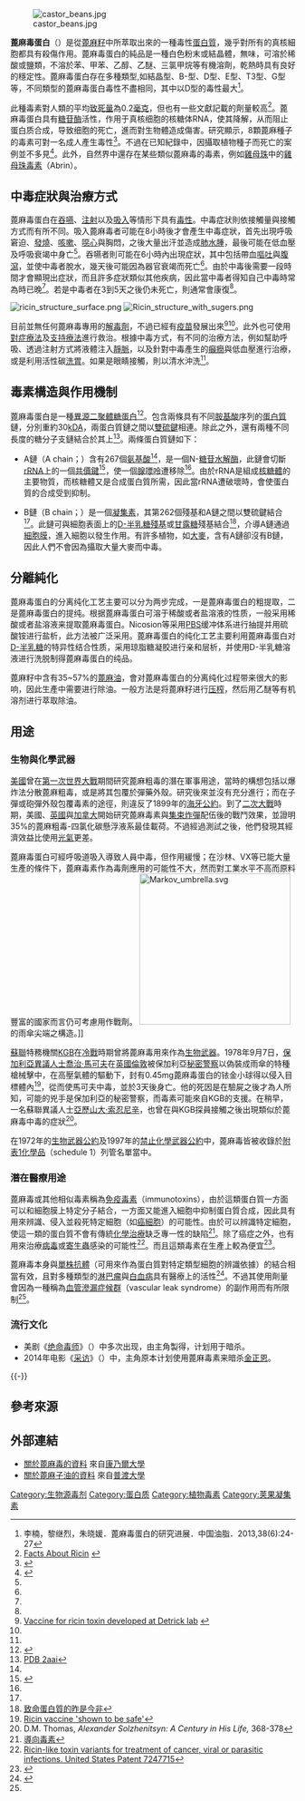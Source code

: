 {{medical}}
{{Infobox nonhuman protein
| Name = 蓖麻毒蛋白<br>({{lang|en|Ricin}})
| image = ricin structure.png
| width = 
| caption = 蓖麻毒素結構。'''A'''鏈為藍色、'''B'''鏈為橙色。
| Organism = Ricinus communis
| TaxID = 3988
| Symbol = RCOM_2159910
| AltSymbols = 
| IUPHAR_id = 
| ATC_prefix = 
| ATC_suffix = 
| ATC_supplemental = 
| CAS_number = 
| CAS_supplemental = 
| DrugBank = 
| EntrezGene = 8287993
| PDB = 
| RefSeqmRNA = XM_002534603.1
| RefSeqProtein = XP_002534649.1
| UniProt = P02879
| ECnumber = 3.2.2.22
| Chromosome = whole genome
| EntrezChromosome = NW_002995687.1
| GenLoc_start = 3835
| GenLoc_end = 6287
}}
{{Infobox protein family
| Symbol = RIP
| Name = 核糖體失活蛋白(蓖麻毒素A鏈)
| image = 
| width =
| caption = 
| Pfam = PF00161
| Pfam_clan =
| InterPro = IPR001574
| SMART =
| PROSITE = PDOC00248
| MEROPS =
| SCOP = 1paf
| TCDB =
| OPM family =
| OPM protein =
| CAZy =
| CDD =
}}
{{Infobox protein family
| Symbol =
| Name = 蓖麻毒素型β-三葉凝集素結構域(蓖麻毒素B鏈)
| image =
| width =
| caption =
| Pfam = PF00652
| Pfam_clan = CL0066
| InterPro =
| SMART =
| PROSITE = IPR000772
| MEROPS =
| SCOP = 1abr
| TCDB =
| OPM family =
| OPM protein =
| CAZy = CBM13
| CDD =
}}
[[File:castor_beans.jpg|thumb]]

'''蓖麻毒蛋白'''（'''{{lang-en|Ricin}}'''）是從[[蓖麻|蓖麻籽]]中所萃取出來的一種毒性[[蛋白質|蛋白質]]，幾乎對所有的真核細胞都具有殺傷作用。蓖麻毒蛋白的純品是一種白色粉末或結晶體，無味，可溶於稀酸或鹽類，不溶於苯、甲苯、乙醇、乙醚、三氯甲烷等有機溶劑，乾熱時具有良好的穩定性。蓖麻毒蛋白存在多種類型,如結晶型、B-型、D型、E型、T3型、G型等，不同類型的蓖麻毒蛋白毒性不盡相同，其中以D型的毒性最大<ref>李楠，黎继烈，朱晓媛．蓖麻毒蛋白的研究进展．中国油脂．2013,38(6):24-27</ref>。

此種毒素對人類的平均[[致死量|致死量]]為0.2[[毫克|毫克]]，但也有一些文獻記載的劑量較高<ref name="cdc">[http://www.bt.cdc.gov/agent/ricin/facts.asp Facts About Ricin] {{webarchive|url=https://web.archive.org/web/20090505234632/http://www.bt.cdc.gov/agent/ricin/facts.asp |date=2009-05-05 }}</ref>。蓖麻毒蛋白具有[[糖苷酶|糖苷酶]]活性，作用于真核细胞的核糖体RNA，使其降解，从而阻止蛋白质合成，导致细胞的死亡，進而對生物體造成傷害。研究顯示，8顆蓖麻種子的毒素可對一名成人產生毒性<ref>{{cite journal en |author=Wedin GP, Neal JS, Everson GW, Krenzelok EP |title=Castor bean poisoning |url=https://archive.org/details/sim_american-journal-of-emergency-medicine_1986-05_4_3/page/259 |journal=The American journal of emergency medicine |volume=4 |issue=3 |pages=259-61 |year=1986 |pmid=3964368 |doi=}}</ref>。不過在已知紀錄中，因攝取植物種子而死亡的案例並不多見<ref>{{cite journal en |author=Aplin PJ, Eliseo T |title=Ingestion of castor oil plant seeds |journal=Med. J. Aust. |volume=167 |issue=5 |pages=260-1 |year=1997 |pmid=9315014 |doi=}}</ref>。此外，自然界中還存在某些類似蓖麻毒的毒素，例如[[雞母珠|雞母珠]]中的[[雞母珠毒素|雞母珠毒素]]（Abrin）。

== 中毒症狀與治療方式 ==
蓖麻毒蛋白在[[吞嚥|吞嚥]]、[[注射|注射]]以及[[吸入|吸入]]等情形下具有[[毒性|毒性]]。中毒症狀則依接觸量與接觸方式而有所不同。吸入蓖麻毒者可能在8小時後才會產生中毒症狀，首先出現呼吸窘迫、[[發燒|發燒]]、[[咳嗽|咳嗽]]、[[噁心|噁心]]與胸悶，之後大量出汗並造成[[肺水腫|肺水腫]]，最後可能在低血壓及呼吸衰竭中身亡<ref name="cdc"/>。吞嚥者則可能在6小時內出現症狀，其中包括帶血[[嘔吐|嘔吐]]與[[腹瀉|腹瀉]]，並使中毒者脫水，幾天後可能因為器官衰竭而死亡<ref name="cdc"/>。由於中毒後需要一段時間才會顯現出症狀，而且許多症狀類似其他疾病，因此當中毒者得知自己中毒時常為時已晚<ref name="bbc"/>。若是中毒者在3到5天之後仍未死亡，則通常會康復<ref name="cdc"/>。

[[File:ricin_structure_surface.png|thumb]]
[[File:Ricin_structure_with_sugers.png|thumb]]

目前並無任何蓖麻毒專用的[[解毒劑|解毒劑]]，不過已經有[[疫苗|疫苗]]發展出來<ref>[http://www.dcmilitary.com/dcmilitary_archives/stories/090105/36813-1.shtml Vaccine for ricin toxin developed at Detrick lab] {{webarchive|url=https://archive.is/20120524162658/http://www.dcmilitary.com/dcmilitary_archives/stories/090105/36813-1.shtml |date=2012-05-24 }}</ref><ref name="bbc"/>。此外也可使用[[對症療法|對症療法]]及[[支持療法|支持療法]]進行救治。根據中毒方式，有不同的治療方法，例如幫助呼吸、透過注射方式將液體注入[[靜脈|靜脈]]，以及針對中毒產生的[[癲癇|癲癇]]與低血壓進行治療，或是利用活性碳[[洗胃|洗胃]]。如果是眼睛接觸，則以清水沖洗<ref name="cdc"/>。

== 毒素構造與作用機制 ==
蓖麻毒蛋白是一種[[雙體|異源二聚體]][[糖蛋白|糖蛋白]]<ref name="D">{{cite journal en |author=Morris KN, Wool IG |title=Determination by systematic deletion of the amino acids essential for catalysis by ricin A chain |journal=Proc. Natl. Acad. Sci. USA |volume=89 |pages=4869-4873 |year=1992}}</ref>。包含兩條具有不同[[胺基酸|胺基酸]]序列的[[蛋白質|蛋白質]]鏈，分別重約30[[原子質量單位|kDA]]，兩蛋白質鏈之間以[[雙硫鍵|雙硫鍵]]相連。除此之外，還有兩種不同長度的糖分子支鏈結合於其上<ref>[http://www.rcsb.org/pdb/explore/explore.do?structureId=2AAI PDB 2aai]</ref>。兩條蛋白質鏈如下：

*A鏈（A chain；{{EC number|3.2.2.22}}）含有267個[[氨基酸|氨基酸]]<ref name="D"/>，是一個N-[[糖苷水解酶|糖苷水解酶]]，此鏈會切斷[[rRNA|rRNA]]上的一個[[共價鍵|共價鍵]]<ref>{{cite journal en |author=Alexander A. Szewczak, Peter B. Moore, Yuen-Ling Chan and Ira G. Wool |title=The conformation of the sarcin/ricin loop from 28S ribosomal RNA for catalysis by ricin A chain |journal=Proc. Natl. Acad. Sci. USA |volume=90 |pages=9581-9585 |year=1993}}</ref>，使一個[[腺嘌呤|腺嘌呤]]遭移除<ref name="D"/>。由於rRNA是組成[[核糖體|核糖體]]的主要物質，而核糖體又是合成蛋白質所需，因此當rRNA遭破壞時，會使蛋白質的合成受到抑制。

*B鏈（B chain；{{EC number|3.2.2.22}}）是一個[[凝集素|凝集素]]，其第262個殘基和A鏈之間以雙硫鍵結合<ref name="D"/>。此鏈可與細胞表面上的[[D-半乳糖|D-半乳糖]][[殘基|殘基]]或[[甘露糖|甘露糖]]殘基結合<ref>[http://140.119.115.32/sa/read.asp?docsn=2003101626&readtype=ch 致命蛋白質的昨是今非]{{Dead link|date=2020年2月 |bot=InternetArchiveBot |fix-attempted=yes }}</ref>，介導A鏈通過[[細胞膜|細胞膜]]，進入細胞以發生作用。有許多植物，如[[大麥|大麥]]，含有A鏈卻沒有B鏈，因此人們不會因為攝取大量大麥而中毒。

== 分離純化 ==
蓖麻毒蛋白的分离纯化工艺主要可以分为两步完成，一是蓖麻毒蛋白的粗提取，二是蓖麻毒蛋白的提纯。根据蓖麻毒蛋白可溶于稀酸或者盐溶液的性质，一般采用稀酸或者盐溶液来提取蓖麻毒蛋白。Nicosion等采用[[磷酸盐缓冲生理盐水|PBS]]缓冲体系进行抽提并用硫酸铵进行盐析，此方法被广泛采用。蓖麻毒蛋白的纯化工艺主要利用蓖麻毒蛋白对[[D-半乳糖|D-半乳糖]]的特异性结合性质，采用{{le|Sepharose|Sepharose4B(6B)}}琼脂糖凝胶进行亲和层析，并使用D-半乳糖溶液进行洗脱制得蓖麻毒蛋白的纯品。

蓖麻籽中含有35~57%的[[蓖麻油|蓖麻油]]，會对蓖麻毒蛋白的分离纯化过程带来很大的影响，因此生產中需要进行除油。一般方法是将蓖麻籽进行[[压榨|压榨]]，然后用乙醚等有机溶剂进行萃取除油。

== 用途 ==
=== 生物與化學武器 ===
[[美國|美國]]曾在[[第一次世界大戰|第一次世界大戰]]期間研究蓖麻粗毒的潛在軍事用途，當時的構想包括以爆炸法分散蓖麻粗毒，或是將其包覆於彈藥外殼。研究後來並沒有充分進行；而在子彈或砲彈外殼包覆毒素的途徑，則違反了1899年的[[海牙公約|海牙公約]]。到了[[二次大戰|二次大戰]]時期，美國、[[英國|英國]]與[[加拿大|加拿大]]開始研究蓖麻毒素與[[集束炸彈|集束炸彈]]配伍後的戰鬥效果，並證明35%的蓖麻粗毒-四氯化碳懸浮液系最佳載荷。不過經過測試之後，他們發現其經濟效益比使用[[光氣|光氣]]更差。

蓖麻毒蛋白可經呼吸道吸入導致人員中毒，但作用緩慢；在沙林、VX等已能大量生產的條件下，蓖麻毒素作為毒劑應用的可能性不大，然而對工業水平不高而原料豐富的國家而言仍可考慮用作戰劑。
[[File:Markov_umbrella.svg|267px]]的雨傘尖端之構造。]]

[[蘇聯|蘇聯]]特務機關[[KGB|KGB]]在[[冷戰|冷戰]]時期曾將蓖麻毒用來作為[[生物武器|生物武器]]。1978年9月7日，[[保加利亞|保加利亞]][[異議人士|異議人士]][[喬治·馬可夫|喬治·馬可夫]]在[[英國|英國]][[倫敦|倫敦]]被保加利亞[[秘密警察|秘密警察]]以偽裝成雨傘的特種槍械擊中，在高壓氣體的驅動下，封有0.45mg蓖麻毒蛋白的铱金小球得以侵入目標體內<ref name="bbc">[http://news.bbc.co.uk/2/hi/health/4662098.stm Ricin vaccine 'shown to be safe']</ref>，從而使馬可夫中毒，並於3天後身亡。他的死因是在驗屍之後才為人所知，可能的兇手是保加利亞的秘密警察，而毒素可能來自KGB的支援。在稍早，一名蘇聯異議人士[[亞歷山大·索忍尼辛|亞歷山大·索忍尼辛]]，也曾在與KGB探員接觸之後出現類似於蓖麻毒中毒的症狀<ref>D.M. Thomas, ''Alexander Solzhenitsyn: A Century in His Life,'' 368-378</ref>。

在1972年的[[生物武器公約|生物武器公約]]及1997年的[[禁止化學武器公約|禁止化學武器公約]]中，蓖麻毒皆被收錄於[[附表1化學品|附表1化學品]]（schedule 1）列管名單當中。

=== 潛在醫療用途 ===
蓖麻毒或其他相似毒素稱為[[免疫毒素|免疫毒素]]（immunotoxins），由於這類蛋白質一方面可以和細胞膜上特定分子結合，一方面又能進入細胞中抑制蛋白質合成，因此具有用來辨識、侵入並殺死特定細胞（如[[癌細胞|癌細胞]]）的可能性。由於可以辨識特定細胞，使這一類的蛋白質不會有傳統[[化學治療|化學治療]]缺乏專一性的缺陷<ref>[http://210.240.178.2/science30/disc2/content/1991/00020254/0016.htm 導向毒素]{{dead link|date=2018年4月 |bot=InternetArchiveBot |fix-attempted=yes }}</ref>。除了癌症之外，也有用來治療[[病毒|病毒]]或[[寄生蟲|寄生蟲]]感染的可能性<ref>[http://www.freepatentsonline.com/7247715.html Ricin-like toxin variants for treatment of cancer, viral or parasitic infections. United States Patent 7247715]</ref>。而且這類毒素在生產上較為便宜<ref>{{cite journal en |author=I Pastan and D FitzGerald |title=Recombinant toxins for cancer treatment |journal=Science |volume=254 |issue=5035 |pages=1174-1177 |year=1991 |doi=10.1126/science.1683495}}</ref>。

蓖麻毒本身與[[單株抗體|單株抗體]]（可用來作為蛋白質對特定類型細胞的辨識依據）的結合相當有效，且對多種類型的[[淋巴瘤|淋巴瘤]]與[[白血病|白血病]]具有醫療上的活性<ref name="Imm">{{cite journal en |author=Kreitman, Robert J. and Pastan, Ira |title=Immunotoxins in the treatment of hematologic malignancies |journal=Curr Drug Targets |volume=7 |issue=10 |pages=1301-11 |year=2006 |doi=10.2174/138945006778559139}}</ref>。不過其使用劑量會因為一種稱為[[血管滲漏症候群|血管滲漏症候群]]（vascular leak syndrome）的副作用而有所限制<ref name="Imm"/>。

=== 流行文化 ===
*美剧《[[绝命毒师|绝命毒师]]》（{{lang|en|''Breaking Bad''}}）中多次出现，由主角製得，计划用于暗杀。
*2014年电影《[[采访_(电影)|采访]]》（{{lang|en|''The Interview''}}）中，主角原本计划使用蓖麻毒素来暗杀[[金正恩|金正恩]]。

{{-}}

== 參考來源 ==
{{reflist|3}}

== 外部連結 ==
* [http://www.ansci.cornell.edu/plants/toxicagents/ricin/ricin.html 關於蓖麻毒的資料] 來自[[康乃爾大學|康乃爾大學]]
* [http://www.hort.purdue.edu/newcrop/duke_energy/Ricinus_communis.html 關於蓖麻子油的資料] 來自[[普渡大學|普渡大學]]

{{化學武器}}
{{球状蛋白质}}
{{凝集素}}

[[Category:生物源毒剂|Category:生物源毒剂]]
[[Category:蛋白质|Category:蛋白质]]
[[Category:植物毒素|Category:植物毒素]]
[[Category:荚果凝集素|Category:荚果凝集素]]